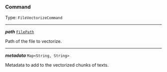 


### Command

Type: `FileVectorizeCommand`

---

***path*** [`FilePath`](#filepath)

Path of the file to vectorize.



---

***metadata*** `Map<String, String>`

Metadata to add to the vectorized chunks of texts.


